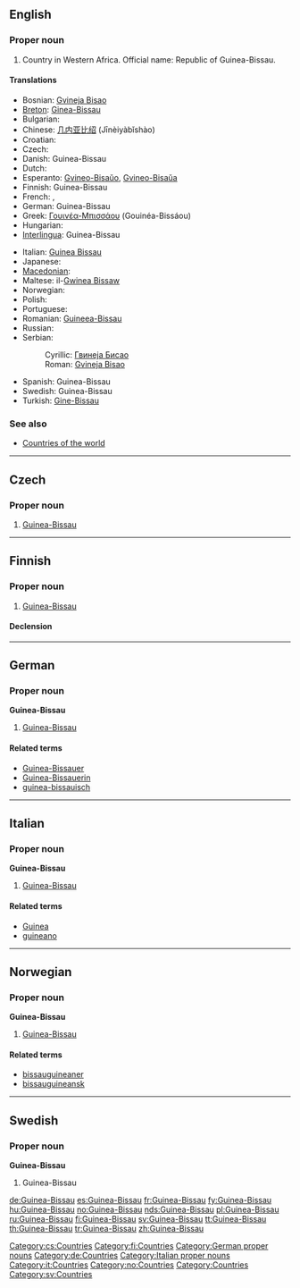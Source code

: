 ==English==

===Proper noun===
{{en-proper noun}}

# Country in Western Africa. Official name: Republic of Guinea-Bissau.

====Translations====
{{trans-top|Republic of Guinea-Bissau}}
* Bosnian: [[Gvineja Bisao]] {{f}}
* [[Breton]]: [[Ginea-Bissau]]
* Bulgarian: {{t-|bg|Гвинея-Бисау|f|sc=Cyrl}}
* Chinese: [[几内亚比绍]] (Jīnèiyàbǐshào)
* Croatian: {{t-|hr|Gvineja Bisau|f}}
* Czech: {{t-|cs|Guinea-Bissau|f}}
* Danish: Guinea-Bissau
* Dutch: {{t+|nl|Guinee-Bissau}}
* Esperanto: [[Gvineo-Bisaŭo]], [[Gvineo-Bisaŭa]]
* Finnish: Guinea-Bissau
* French: {{t+|fr|Guinée-Bissao}}, {{t+|fr|Guinée-Bissau}}
* German: Guinea-Bissau
* Greek: [[Γουινέα-Μπισσάου]] (Gouinéa-Bissáou)
* Hungarian: {{t+|hu|Bissau-Guinea}}
* [[Interlingua]]: Guinea-Bissau
{{trans-mid}}
* Italian: [[Guinea Bissau]]
* Japanese: {{t-|ja|ギニアビサウ|tr=Ginia Bisau|sc=Jpan}}
* [[Macedonian]]: {{t|mk|Гвинеја-Бисао|f|tr=Gvinéja-Bisáo|sc=Cyrl}}
* Maltese: il-[[Gwinea Bissaw]]
* Norwegian: {{t+|no|Guinea-Bissau}}
* Polish: {{t+|pl|Gwinea Bissau}}
* Portuguese: {{t+|pt|Guiné-Bissau}}
* Romanian: [[Guineea-Bissau]] {{f}}
* Russian: {{t-|ru|Гвинея-Бисау|tr=Gvinéja-Bisáu|sc=Cyrl}}
* Serbian:
*: Cyrillic: [[Гвинеја Бисао#Serbian|Гвинеја Бисао]] {{f}}
*: Roman: [[Gvineja Bisao#Serbian|Gvineja Bisao]] {{f}}
* Spanish: Guinea-Bissau
* Swedish: Guinea-Bissau
* Turkish: [[Gine-Bissau]]
{{trans-bottom}}

===See also===
* [[Appendix:Countries of the world|Countries of the world]]

----

==Czech==

===Proper noun===
{{cs-proper noun|g=f}}

# [[#English|Guinea-Bissau]]

[[Category:cs:Countries]]

----

==Finnish==
{{wikipedia|lang=fi}}

===Proper noun===
{{infl|fi|proper noun}}

# [[#English|Guinea-Bissau]]

====Declension====
{{fi-decl-rosé|Guinea-Bissa|u|np=1}}

[[Category:fi:Countries]]

----

==German==
{{wikipedia|lang=de}}

===Proper noun===
'''Guinea-Bissau''' {{n}}

# [[#English|Guinea-Bissau]]

====Related terms====
* [[Guinea-Bissauer]]
* [[Guinea-Bissauerin]]
* [[guinea-bissauisch]]

[[Category:German proper nouns]]
[[Category:de:Countries]]

----

==Italian==
{{wikipedia|lang=it}}

===Proper noun===
'''Guinea-Bissau''' {{f}}

# [[#English|Guinea-Bissau]]

====Related terms====
* [[Guinea]]
* [[guineano]]

[[Category:Italian proper nouns]]
[[Category:it:Countries]]

----

==Norwegian==

===Proper noun===
'''Guinea-Bissau'''

# [[#English|Guinea-Bissau]]

====Related terms====
* [[bissauguineaner]]
* [[bissauguineansk]]

[[Category:no:Countries]]

----

==Swedish==

===Proper noun===
'''Guinea-Bissau'''

# Guinea-Bissau

[[Category:Countries]]
[[Category:sv:Countries]]

[[de:Guinea-Bissau]]
[[es:Guinea-Bissau]]
[[fr:Guinea-Bissau]]
[[fy:Guinea-Bissau]]
[[hu:Guinea-Bissau]]
[[no:Guinea-Bissau]]
[[nds:Guinea-Bissau]]
[[pl:Guinea-Bissau]]
[[ru:Guinea-Bissau]]
[[fi:Guinea-Bissau]]
[[sv:Guinea-Bissau]]
[[tt:Guinea-Bissau]]
[[th:Guinea-Bissau]]
[[tr:Guinea-Bissau]]
[[zh:Guinea-Bissau]]